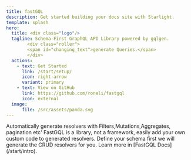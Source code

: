 ```yaml
---
title: fastGQL
description: Get started building your docs site with Starlight.
template: splash
hero:
  title: <div class="logo"/>
  tagline: Schema-First GraphQL API Library powered by gqlgen.
        <div class="roller">
        <span id="changing_text">generate Queries.</span>
        </div>
  actions:
    - text: Get Started
      link: /start/setup/
      icon: right-arrow
      variant: primary
    - text: View on GitHub
      link: https://github.com/roneli/fastgql
      icon: external
  image:
      file: /src/assets/panda.svg
---
```



<CardGrid stagger>
	<Card title="Auto Generate" icon="rocket" class="">
		Automatically generate resolvers with Filters,Mutations,Aggregates, pagination etc'
	</Card>
	<Card title="Extend & Modify" icon="puzzle">
		FastGQL is a library, not a framework, easily add your own custom code to generated resolvers.
	</Card>
	<Card title="Schema First Design" icon="pencil">
		Define your schema first we will generate the CRUD resolvers for you.
	</Card>
	<Card title="Read More" icon="open-book">
		Learn more in [FastGQL Docs](/start/intro).
	</Card>
</CardGrid>
